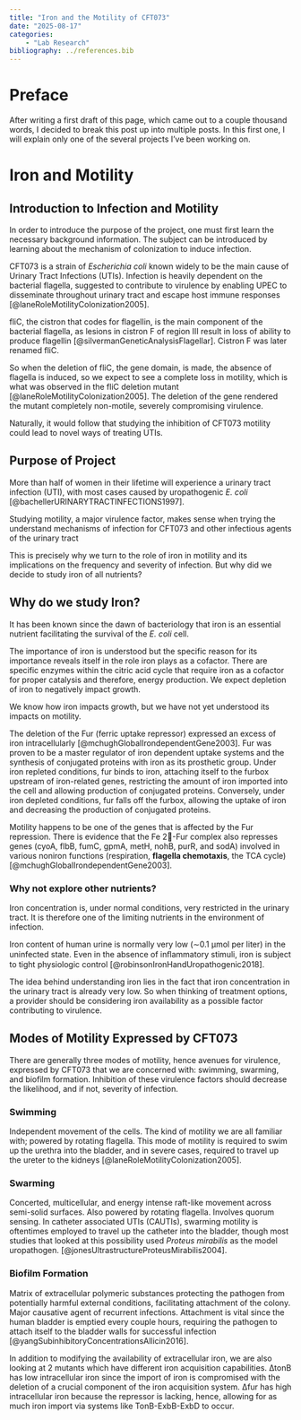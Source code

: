 ```yaml
---
title: "Iron and the Motility of CFT073"
date: "2025-08-17" 
categories: 
    - "Lab Research"
bibliography: ../references.bib
---
```


# Preface

After writing a first draft of this page, which came out to a couple thousand words, I decided to break this post up into multiple posts. In this first one, I will explain only one of the several projects I've been working on.

# Iron and Motility

## Introduction to Infection and Motility

In order to introduce the purpose of the project, one must first learn the necessary background information. The subject can be introduced by learning about the mechanism of colonization to induce infection.

CFT073 is a strain of *Escherichia coli* known widely to be the main cause of Urinary Tract Infections (UTIs). Infection is heavily dependent on the bacterial flagella, suggested to contribute to virulence by enabling UPEC to disseminate throughout urinary tract and escape host immune responses [@laneRoleMotilityColonization2005].

fliC, the cistron that codes for flagellin, is the main component of the bacterial flagella, as lesions in cistron F of region III result in loss of ability to produce flagellin [@silvermanGeneticAnalysisFlagellar]. Cistron F was later renamed fliC.

So when the deletion of fliC, the gene domain, is made, the absence of flagella is induced, so we expect to see a complete loss in motility, which is what was observed in the fliC deletion mutant [@laneRoleMotilityColonization2005]. The deletion of the gene rendered the mutant completely non-motile, severely compromising virulence.

Naturally, it would follow that studying the inhibition of CFT073 motility could lead to novel ways of treating UTIs.

## Purpose of Project

More than half of women in their lifetime will experience a urinary tract infection (UTI), with most cases caused by uropathogenic *E. coli* [@bachellerURINARYTRACTINFECTIONS1997].

Studying motility, a major virulence factor, makes sense when trying the understand mechanisms of infection for CFT073 and other infectious agents of the urinary tract

This is precisely why we turn to the role of iron in motility and its implications on the frequency and severity of infection. But why did we decide to study iron of all nutrients?

## Why do we study Iron?

It has been known since the dawn of bacteriology that iron is an essential nutrient facilitating the survival of the *E. coli* cell.

The importance of iron is understood but the specific reason for its importance reveals itself in the role iron plays as a cofactor. There are specific enzymes within the citric acid cycle that require iron as a cofactor for proper catalysis and therefore, energy production. We expect depletion of iron to negatively impact growth.

We know how iron impacts growth, but we have not yet understood its impacts on motility.

The deletion of the Fur (ferric uptake repressor) expressed an excess of iron intracellularly [@mchughGlobalIrondependentGene2003]. Fur was proven to be a master regulator of iron dependent uptake systems and the synthesis of conjugated proteins with iron as its prosthetic group. Under iron repleted conditions, fur binds to iron, attaching itself to the furbox upstream of iron-related genes, restricting the amount of iron imported into the cell and allowing production of conjugated proteins. Conversely, under iron depleted conditions, fur falls off the furbox, allowing the uptake of iron and decreasing the production of conjugated proteins.

Motility happens to be one of the genes that is affected by the Fur repression. There is evidence that the Fe 2-Fur complex also represses genes (cyoA, flbB, fumC, gpmA, metH, nohB, purR, and sodA) involved in various noniron functions (respiration, **flagella chemotaxis**, the TCA cycle) [@mchughGlobalIrondependentGene2003].

### Why not explore other nutrients?

Iron concentration is, under normal conditions, very restricted in the urinary tract. It is therefore one of the limiting nutrients in the environment of infection.

Iron content of human urine is normally very low (∼0.1 μmol per liter) in the uninfected state. Even in the absence of inﬂammatory stimuli, iron is subject to tight physiologic control [@robinsonIronHandUropathogenic2018].

The idea behind understanding iron lies in the fact that iron concentration in the urinary tract is already very low. So when thinking of treatment options, a provider should be considering iron availability as a possible factor contributing to virulence.

## Modes of Motility Expressed by CFT073

There are generally three modes of motility, hence avenues for virulence, expressed by CFT073 that we are concerned with: swimming, swarming, and biofilm formation. Inhibition of these virulence factors should decrease the likelihood, and if not, severity of infection.

### Swimming

Independent movement of the cells. The kind of motility we are all familiar with; powered by rotating flagella. This mode of motility is required to swim up the urethra into the bladder, and in severe cases, required to travel up the ureter to the kidneys [@laneRoleMotilityColonization2005].

### Swarming

Concerted, multicellular, and energy intense raft-like movement across semi-solid surfaces. Also powered by rotating flagella. Involves quorum sensing. In catheter associated UTIs (CAUTIs), swarming motility is oftentimes employed to travel up the catheter into the bladder, though most studies that looked at this possibility used *Proteus mirabilis* as the model uropathogen. [@jonesUltrastructureProteusMirabilis2004].

### Biofilm Formation

Matrix of extracellular polymeric substances protecting the pathogen from potentially harmful external conditions, facilitating attachment of the colony. Major causative agent of recurrent infections. Attachment is vital since the human bladder is emptied every couple hours, requiring the pathogen to attach itself to the bladder walls for successful infection [@yangSubinhibitoryConcentrationsAllicin2016].

In addition to modifying the availability of extracellular iron, we are also looking at 2 mutants which have different iron acquisition capabilities. ∆tonB has low intracellular iron since the import of iron is compromised with the deletion of a crucial component of the iron acquisition system. ∆fur has high intracellular iron because the repressor is lacking, hence, allowing for as much iron import via systems like TonB-ExbB-ExbD to occur.